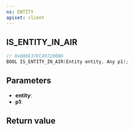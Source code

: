 ```yaml
---
ns: ENTITY
apiset: client
---
```

## IS_ENTITY_IN_AIR

```c
// 0x886E37EC497200B6
BOOL IS_ENTITY_IN_AIR(Entity entity, Any p1);
```


## Parameters
* **entity**:
* **p1**:

## Return value
